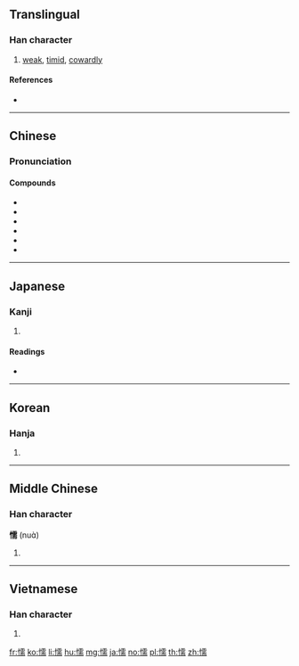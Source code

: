 ==Translingual==

===Han character===
{{Han char|rn=61|rad=心|as=14|sn=17|four=91027|canj=PMBB|ids=⿰忄需}}

# [[weak]], [[timid]], [[cowardly]]

====References====
* {{Han ref|kx=0407.060|dkj=11390|dj=0748.040|hdz=42364.190|uh=61E6|ud=25062|bh=C0B6|bd=49334}}

----

==Chinese==
{{zh-forms}}

===Pronunciation===
{{zh-pron
|m=nuò
|c=no6
|mn=qz:nǒ͘/tw,xm,zz:nō͘
|mc=y
|oc=y
|ma=
|cat=a
}}

====Compounds====
* {{zh-l|懦弱}}
* {{zh-l|怯懦}}
* {{zh-l|懦夫}}
* {{zh-l|愚懦}}
* {{zh-l|柔糯}}
* {{zh-l|頑廉懦立}}

----

==Japanese==

===Kanji===
{{ja-kanji|grade=|rs=心14}}

# {{defn|lang=ja|sort=心14}}

====Readings====
* {{ja-readings|on=[[だ]] (da), [[じゅ]] (ju), [[ぜん]] (zen)|kun=[[よわい]] (yowai)}}

----

==Korean==

===Hanja===
{{ko-hanja|hangeul=[[나]], [[유]]|eumhun=|rv=na, yu|mr=na, yu|y=na, yu}}

# {{defn|lang=ko|sort=心14}}

----

==Middle Chinese==

===Han character===
'''懦''' (nuɑ̀)

# {{defn|lang=ltc|sort=心14}}

----

==Vietnamese==

===Han character===
{{vi-hantu|nhụa|rs=心14}}

# {{defn|lang=vi|sort=心14}}

[[fr:懦]]
[[ko:懦]]
[[li:懦]]
[[hu:懦]]
[[mg:懦]]
[[ja:懦]]
[[no:懦]]
[[pl:懦]]
[[th:懦]]
[[zh:懦]]